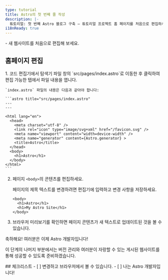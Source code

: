```yaml
---
type: tutorial
title: Astro의 첫 번째 줄 작성
description: |-
  튜토리얼: 첫 번째 Astro 블로그 구축 — 튜토리얼 프로젝트 홈 페이지를 처음으로 편집하세요.
i18nReady: true
---
```




<PreCheck>
  - 새 웹사이트를 처음으로 편집해 보세요.
</PreCheck>

## 홈페이지 편집

<Steps>
1. 코드 편집기에서 탐색기 파일 창의 `src/pages/index.astro`로 이동한 후 클릭하여 편집 가능한 탭에서 파일 내용을 엽니다.

    `index.astro` 파일의 내용은 다음과 같아야 합니다:

    ```astro title="src/pages/index.astro"
    ---
    ---

    <html lang="en">
      <head>
        <meta charset="utf-8" />
        <link rel="icon" type="image/svg+xml" href="/favicon.svg" />
        <meta name="viewport" content="width=device-width" />
        <meta name="generator" content={Astro.generator} >
        <title>Astro</title>
      </head>
      <body>
        <h1>Astro</h1>
      </body>
    </html>
    ```

2. 페이지 `<body>`의 콘텐츠를 편집하세요.

    페이지의 제목 텍스트를 변경하려면 편집기에 입력하고 변경 사항을 저장하세요.

    ```astro title="src/pages/index.astro" del={2} ins={3}
    <body>
      <h1>Astro</h1>
      <h1>My Astro Site</h1>
    </body>
    ```

3. 브라우저 미리보기를 확인하면 페이지 콘텐츠가 새 텍스트로 업데이트된 것을 볼 수 있습니다.
</Steps>

축하해요! 여러분은 이제 Astro 개발자입니다!

이 단계의 나머지 부분에서는 버전 관리와 여러분이 자랑할 수 있는 게시된 웹사이트를 통해 성공할 수 있도록 준비하겠습니다.

<Box icon="check-list">
## 체크리스트

<Checklist>
- [ ] 변경하고 브라우저에서 볼 수 있습니다.
- [ ] 나는 Astro 개발자입니다!
</Checklist>
</Box>
